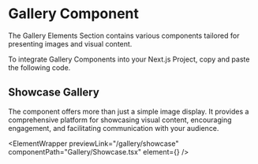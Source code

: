 


# Gallery Component

The Gallery Elements Section contains various components tailored for presenting images and visual content.

To integrate Gallery Components into your Next.js Project, copy and paste the following code.

## Showcase Gallery

The component offers more than just a simple image display. It provides a comprehensive platform for showcasing visual content, encouraging engagement, and facilitating communication with your audience.

<ElementWrapper
  previewLink="/gallery/showcase"
  componentPath="Gallery/Showcase.tsx"
  element={<Showcase />}
/>
